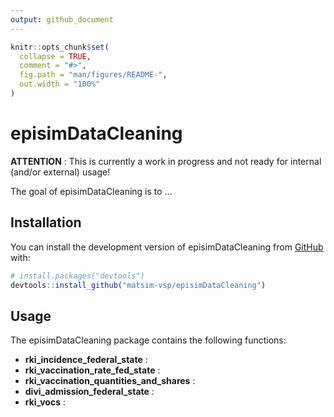 ```yaml
---
output: github_document
---
```


<!-- README.md is generated from README.Rmd. Please edit that file -->

```r
knitr::opts_chunk$set(
  collapse = TRUE,
  comment = "#>",
  fig.path = "man/figures/README-",
  out.width = "100%"
)
```

# episimDataCleaning

<!-- badges: start -->
<!-- badges: end -->

**ATTENTION** : This is currently a work in progress and not ready for internal (and/or external) usage!

The goal of episimDataCleaning is to ...

## Installation

You can install the development version of episimDataCleaning from [GitHub](https://github.com/) with:

``` r
# install.packages("devtools")
devtools::install_github("matsim-vsp/episimDataCleaning")
```

## Usage

The episimDataCleaning package contains the following functions:

- **rki_incidence_federal_state** : 
- **rki_vaccination_rate_fed_state** :
- **rki_vaccination_quantities_and_shares** :
- **divi_admission_federal_state** :
- **rki_vocs** : 
